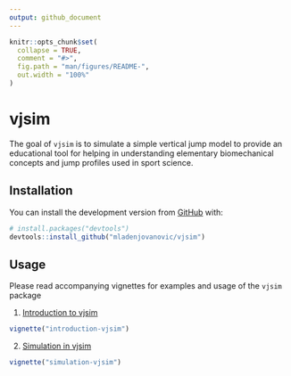 ```yaml
---
output: github_document
---
```


<!-- README.md is generated from README.Rmd. Please edit that file -->

```r
knitr::opts_chunk$set(
  collapse = TRUE,
  comment = "#>",
  fig.path = "man/figures/README-",
  out.width = "100%"
)
```

# vjsim

<!-- badges: start -->
<!-- badges: end -->

The goal of `vjsim` is to simulate a simple vertical jump model to provide an educational tool for helping in understanding elementary biomechanical concepts and jump profiles used in sport science.

## Installation

You can install the development version from [GitHub](https://github.com/mladenjovanovic/vjsim) with:

``` r
# install.packages("devtools")
devtools::install_github("mladenjovanovic/vjsim")
```

## Usage

Please read accompanying vignettes for examples and usage of the `vjsim` package


1. [Introduction to vjsim](https://htmlpreview.github.io/?https://github.com/mladenjovanovic/vjsim/blob/master/doc/introduction-vjsim.html)

``` r
vignette("introduction-vjsim")
```

2. [Simulation in vjsim](https://htmlpreview.github.io/?https://github.com/mladenjovanovic/vjsim/blob/master/doc/simulation-vjsim.html)

``` r
vignette("simulation-vjsim")
```

